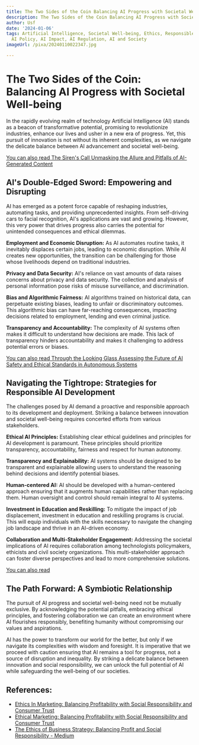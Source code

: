 ```yaml
---
title: The Two Sides of the Coin Balancing AI Progress with Societal Well-being
description: The Two Sides of the Coin Balancing AI Progress with Societal Well-being
author: Usf
date: '2024-01-06'
tags: Artificial Intelligence, Societal Well-being, Ethics, Responsible AI, AI Governance,
  AI Policy, AI Impact, AI Regulation, AI and Society
imageUrl: /pixa/20240110022347.jpg

---
```

#  The Two Sides of the Coin:  Balancing AI Progress  with Societal Well-being

In the rapidly evolving realm of technology  Artificial Intelligence (AI) stands as a beacon of transformative potential, promising to  revolutionize industries, enhance our lives and usher in a new era of progress. Yet, this pursuit of innovation is not without its inherent complexities, as we navigate  the delicate balance between AI advancement and societal well-being.

[You can also read The Siren's  Call Unmasking the Allure and Pitfalls of  AI-Generated Content](The%20Siren%27s%20Call%20Unmasking%20the%20Allure%20and%20Pitfalls%20of%20AI-Generated%20Content)


## AI's Double-Edged Sword: Empowering and Disrupting

AI has emerged as a potent force capable of reshaping industries, automating  tasks, and providing unprecedented insights. From self-driving cars to facial recognition, AI's applications are vast and  growing. However, this very power that drives progress also carries the potential  for unintended  consequences and ethical dilemmas.

**Employment and  Economic Disruption:** As  AI automates routine  tasks, it inevitably displaces certain jobs, leading to economic disruption. While AI  creates  new opportunities, the transition can be challenging for  those whose livelihoods depend on traditional  industries.

**Privacy and Data Security:** AI's reliance on vast amounts of data raises concerns about privacy and data security. The collection and analysis of personal information  pose risks  of  misuse surveillance, and discrimination.

**Bias and Algorithmic Fairness:**  AI algorithms trained on historical  data, can  perpetuate existing biases, leading  to unfair or discriminatory outcomes. This algorithmic bias can have far-reaching consequences, impacting  decisions related  to employment, lending and even  criminal  justice.

**Transparency and  Accountability:** The complexity of AI systems often makes it difficult to understand how decisions are made. This lack  of transparency hinders accountability and makes it challenging to address potential  errors or biases.

[You can also read Through the Looking Glass Assessing the Future of AI Safety and Ethical Standards in Autonomous Systems](Through%20the%20Looking%20Glass%20Assessing%20the%20Future%20of%20AI%20Safety%20and%20Ethical%20Standards%20in%20Autonomous%20Systems)


## Navigating the Tightrope: Strategies for Responsible AI  Development

The challenges posed by AI demand a proactive and responsible approach  to its development and deployment. Striking a balance between innovation and societal well-being requires concerted efforts from various stakeholders.

**Ethical AI Principles:** Establishing clear ethical guidelines and principles for AI development is paramount. These  principles should prioritize transparency, accountability, fairness and respect for  human  autonomy.

**Transparency and Explainability:** AI systems should be designed to be transparent and  explainable allowing users  to understand the reasoning behind decisions and identify potential biases.

**Human-centered AI:** AI should  be developed  with a human-centered approach ensuring that it augments human capabilities rather than replacing them. Human oversight and control should remain integral  to AI systems.

**Investment in Education and  Reskilling:**  To mitigate  the impact of job displacement, investment in education and reskilling programs is crucial. This will equip individuals with the  skills necessary to navigate the changing job landscape and thrive in an AI-driven economy.

**Collaboration and Multi-Stakeholder Engagement:** Addressing the societal implications of AI requires collaboration among technologists policymakers, ethicists and civil society organizations. This multi-stakeholder approach can foster diverse perspectives and lead to more comprehensive  solutions.

[You can also read ]()


## The Path Forward: A Symbiotic Relationship

The pursuit of  AI progress and societal well-being need not be  mutually exclusive. By acknowledging the potential pitfalls, embracing ethical principles, and fostering collaboration we can create an environment where  AI flourishes responsibly, benefiting humanity without compromising our values and aspirations.

AI has  the power to transform our world for the better, but only if we navigate its complexities with wisdom and foresight. It is imperative  that we proceed with  caution  ensuring that AI remains a tool  for progress, not a source of  disruption and inequality. By striking a delicate balance between innovation and social responsibility, we can unlock the full potential of  AI while safeguarding the well-being of our  societies.

## References:
- [Ethics In Marketing: Balancing Profitability with Social Responsibility and Consumer Trust](https://www.linkedin.com/pulse/ethics-marketing-balancing-profitability-social-consumer-josh-weaver)
- [Ethical Marketing: Balancing Profitability with Social Responsibility and Consumer Trust](https://medium.com/adtheory/ethical-marketing-balancing-profitability-with-social-responsibility-and-consumer-trust-259d61dd29b9)
- [The Ethics of Business Strategy: Balancing Profit and Social Responsibility - Medium](https://medium.com/@deladem/the-ethics-of-business-strategy-balancing-profit-and-social-responsibility-d00b22641f08)
